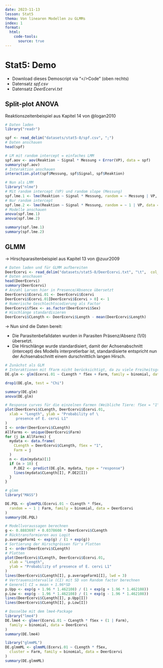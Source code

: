 ```yaml
---
date: 2023-11-13
lesson: Stat5
thema: Von linearen Modellen zu GLMMs
index: 1
format:
  html:
    code-tools:
      source: true
---
```


# Stat5: Demo

-   Download dieses Demoscript via "\</\>Code" (oben rechts)
-   Datensatz *spf.csv*
-   Datensatz *DeerEcervi.txt*

## Split-plot ANOVA

Reaktionszeitenbeispiel aus Kapitel 14 von @logan2010

```r
# Daten laden
library("readr")

spf <- read_delim("datasets/stat5-8/spf.csv", ";")
# Daten anschauen
head(spf)

# LM mit random intercept = einfaches LMM
spf.aov <- aov(Reaktion ~ Signal * Messung + Error(VP), data = spf)
summary(spf.aov)
# Interaktion anschauen
interaction.plot(spf$Messung, spf$Signal, spf$Reaktion)

# Nun als LMM
library("nlme")
# Mit random intercept (VP) und random slope (Messung)
spf.lme.1 <- lme(Reaktion ~ Signal * Messung, random = ~ Messung | VP, data = spf)
# Nur random intercept
spf.lme.2 <- lme(Reaktion ~ Signal * Messung, random = ~ 1 | VP, data = spf)
# Modelle anschauen
anova(spf.lme.1)
anova(spf.lme.2)

summary(spf.lme.1)
summary(spf.lme.2)
```

## GLMM

-> Hirschparasitenbeispiel aus Kapitel 13 von @zuur2009

```r
# Daten laden und für GLMM aufbereiten
DeerEcervi <- read_delim("datasets/stat5-8/DeerEcervi.txt", "\t",  col_types = cols("Farm" = "f"))
# Daten anschauen
head(DeerEcervi)
summary(DeerEcervi)
# Anzahl Larven hier in Presence/Absence übersetzt
DeerEcervi$Ecervi.01 <- DeerEcervi$Ecervi
DeerEcervi$Ecervi.01[DeerEcervi$Ecervi > 0] <- 1
# Numerische Geschlechtscodierung als Factor
DeerEcervi$fSex <- as.factor(DeerEcervi$Sex)
# Hischlänge standardisieren
DeerEcervi$CLength <- DeerEcervi$Length - mean(DeerEcervi$Length)
```

-> Nun sind die Daten bereit:

-   Die Parasitenbefalldaten wurden in Parasiten Präsenz/Absenz (1/0) übersetzt.
-   Die Hirschlänge wurde standardisiert, damit der Achsenabschnitt (intercept) des Modells interpretierbar ist, standardisierte entspricht nun der Achsenabschnitt einem durschnittlich langen Hirsch.

```r
# Zunächst als GLM
# Interaktionen mit fFarm nicht berücksichtigt, da zu viele Freiheitsgrade verbraucht würden
DE.glm <- glm(Ecervi.01 ~ CLength * fSex + Farm, family = binomial, data = DeerEcervi)

drop1(DE.glm, test = "Chi")

summary(DE.glm)
anova(DE.glm)

# Response curves für die einzelnen Farmen (Weibliche Tiere: fSex = "1" )
plot(DeerEcervi$CLength, DeerEcervi$Ecervi.01,
  xlab = "Length", ylab = "Probability of \
     presence of E. cervi L1"
)
I <- order(DeerEcervi$CLength)
AllFarms <- unique(DeerEcervi$Farm)
for (j in AllFarms) {
  mydata <- data.frame(
    CLength = DeerEcervi$CLength, fSex = "1",
    Farm = j
  )
  n <- dim(mydata)[1]
  if (n > 10) {
    P.DE2 <- predict(DE.glm, mydata, type = "response")
    lines(mydata$CLength[I], P.DE2[I])
  }
}

# glmm
library("MASS")

DE.PQL <- glmmPQL(Ecervi.01 ~ CLength * fSex,
  random = ~ 1 | Farm, family = binomial, data = DeerEcervi
)
summary(DE.PQL)

# Modellvoraussagen berechnen
g <- 0.8883697 + 0.0378608 * DeerEcervi$CLength
# Rücktransformieren aus Logit
p.averageFarm1 <- exp(g) / (1 + exp(g))
# Sortierung der Hirschgrössen für's Plotten
I <- order(DeerEcervi$CLength)
# Plotten
plot(DeerEcervi$CLength, DeerEcervi$Ecervi.01,
  xlab = "Length",
  ylab = "Probability of presence of E. cervi L1"
)
lines(DeerEcervi$CLength[I], p.averageFarm1[I], lwd = 3)
# Vertrauensintervalle (CI) mit SD von Random factor berechnen
# Generell CI = mean + 1.96*SD
p.Upp <- exp(g + 1.96 * 1.462108) / (1 + exp(g + 1.96 * 1.462108))
p.Low <- exp(g - 1.96 * 1.462108) / (1 + exp(g - 1.96 * 1.462108))
lines(DeerEcervi$CLength[I], p.Upp[I])
lines(DeerEcervi$CLength[I], p.Low[I])

# Dasselbe mit dem lme4-Package
library("lme4")
DE.lme4 <- glmer(Ecervi.01 ~ CLength * fSex + (1 | Farm),
  family = binomial, data = DeerEcervi
)
summary(DE.lme4)

library("glmmML")
DE.glmmML <- glmmML(Ecervi.01 ~ CLength * fSex,
  cluster = Farm, family = binomial, data = DeerEcervi
)
summary(DE.glmmML)
```
